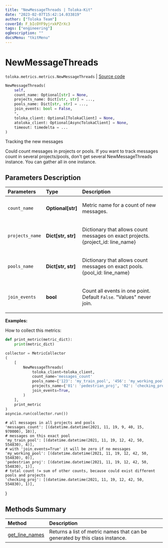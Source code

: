 ```yaml
---
title: "NewMessageThreads | Toloka-Kit"
date: "2023-02-07T15:42:14.033819"
author: ["Toloka Team"]
coverId: F_bIcOYF9yjrxkPZrXc3
tags: ["engineering"]
ogDescription: ""
docsMenu: "tkitMenu"
---
```


# NewMessageThreads
`toloka.metrics.metrics.NewMessageThreads` | [Source code](https://github.com/Toloka/toloka-kit/blob/v1.1.3/src/metrics/metrics.py#L342)

```python
NewMessageThreads(
    self,
    count_name: Optional[str] = None,
    projects_name: Dict[str, str] = ...,
    pools_name: Dict[str, str] = ...,
    join_events: bool = False,
    *,
    toloka_client: Optional[TolokaClient] = None,
    atoloka_client: Optional[AsyncTolokaClient] = None,
    timeout: timedelta = ...
)
```

Tracking the new messages

Could count messages in projects or pools. If you want to track messages count in several projects/pools, don't get several
NewMessageThreads instance. You can gather all in one instance.

## Parameters Description

| Parameters | Type | Description |
| :----------| :----| :-----------|
`count_name`|**Optional\[str\]**|<p>Metric name for a count of new messages.</p>
`projects_name`|**Dict\[str, str\]**|<p>Dictionary that allows count messages on exact projects. {project_id: line_name}</p>
`pools_name`|**Dict\[str, str\]**|<p>Dictionary that allows count messages on exact pools. {pool_id: line_name}</p>
`join_events`|**bool**|<p>Count all events in one point. Default `False`. &quot;Values&quot; never join.</p>

**Examples:**

How to collect this metrics:
```python
def print_metric(metric_dict):
    print(metric_dict)

collector = MetricCollector
(
    [
        NewMessageThreads(
            toloka_client=toloka_client,
            count_name='messages_count'
            pools_name={'123': 'my_train_pool', '456': 'my_working_pool'},
            projects_name={'01': 'pedestrian_proj', '02': 'checking_proj'},
            join_events=True,
        )
    ],
    print_metric
)
asyncio.run(collector.run())
```
    # all messages in all projects and pools
    'messages_count': [(datetime.datetime(2021, 11, 19, 9, 40, 15, 970000), 10)],
    # messages on this exact pool
    'my_train_pool': [(datetime.datetime(2021, 11, 19, 12, 42, 50, 554830), 4)],
    # with 'join_events=True' it will be zero if no messages
    'my_working_pool': [(datetime.datetime(2021, 11, 19, 12, 42, 50, 554830), 0)],
    'pedestrian_proj': [(datetime.datetime(2021, 11, 19, 12, 42, 50, 554830), 1)],
    # total count != sum of other counts, because could exist different pools and projects
    'checking_proj': [(datetime.datetime(2021, 11, 19, 12, 42, 50, 554830), 1)],
}
## Methods Summary

| Method | Description |
| :------| :-----------|
[get_line_names](/docs-new/toloka-kit/reference/toloka.metrics.metrics.NewMessageThreads.get_line_names)| Returns a list of metric names that can be generated by this class instance.
